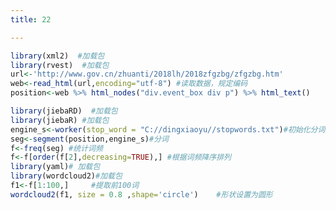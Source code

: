 ```yaml
---
title: 22

---
```

```r

library(xml2)  #加载包
library(rvest)  #加载包
url<-'http://www.gov.cn/zhuanti/2018lh/2018zfgzbg/zfgzbg.htm' 
web<-read_html(url,encoding="utf-8") #读取数据，规定编码  
position<-web %>% html_nodes("div.event_box div p") %>% html_text() 

library(jiebaRD)  #加载包
library(jiebaR) #加载包
engine_s<-worker(stop_word = "C://dingxiaoyu//stopwords.txt")#初始化分词引擎并加载停用词。  
seg<-segment(position,engine_s)#分词  
f<-freq(seg) #统计词频  
f<-f[order(f[2],decreasing=TRUE),] #根据词频降序排列  
library(yaml)# 加载包
library(wordcloud2)#加载包  
f1<-f[1:100,]     #提取前100词
wordcloud2(f1, size = 0.8 ,shape='circle')    #形状设置为圆形



```

